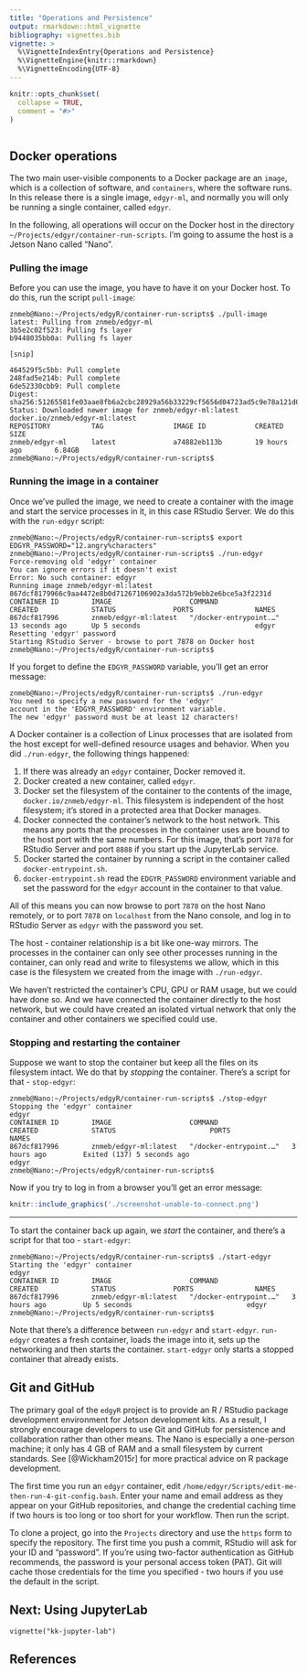 ```yaml
---
title: "Operations and Persistence"
output: rmarkdown::html_vignette
bibliography: vignettes.bib
vignette: >
  %\VignetteIndexEntry{Operations and Persistence}
  %\VignetteEngine{knitr::rmarkdown}
  %\VignetteEncoding{UTF-8}
---
```


```r
knitr::opts_chunk$set(
  collapse = TRUE,
  comment = "#>"
)
```

```r
```

## Docker operations

The two main user-visible components to a Docker package are an `image`, which
is a collection of software, and `containers`, where the software runs. In this
release there is a single image, `edgyr-ml`, and normally you will only be
running a single container, called `edgyr`.

In the following, all operations will occur on the Docker host in the directory
`~/Projects/edgyr/container-run-scripts`. I'm going to assume the host is a
Jetson Nano called "Nano".

### Pulling the image

Before you can use the image, you have to have it on your Docker host. To do
this, run the script `pull-image`:

```
znmeb@Nano:~/Projects/edgyR/container-run-scripts$ ./pull-image 
latest: Pulling from znmeb/edgyr-ml
3b5e2c02f523: Pulling fs layer 
b9448035bb0a: Pulling fs layer 

[snip]

464529f5c5bb: Pull complete 
248fad5e214b: Pull complete 
6de52330cbb9: Pull complete 
Digest: sha256:51265581fe03aae8fb6a2cbc28929a56b33229cf5656d04723ad5c9e78a121d0
Status: Downloaded newer image for znmeb/edgyr-ml:latest
docker.io/znmeb/edgyr-ml:latest
REPOSITORY          TAG                 IMAGE ID            CREATED             SIZE
znmeb/edgyr-ml      latest              a74882eb113b        19 hours ago        6.84GB
znmeb@Nano:~/Projects/edgyR/container-run-scripts$ 
```

### Running the image in a container
Once we've pulled the image, we need to create a container with the image and
start the service processes in it, in this case RStudio Server. We do this with
the `run-edgyr` script:

```
znmeb@Nano:~/Projects/edgyR/container-run-scripts$ export EDGYR_PASSWORD="12.angry%characters"
znmeb@Nano:~/Projects/edgyR/container-run-scripts$ ./run-edgyr 
Force-removing old 'edgyr' container
You can ignore errors if it doesn't exist
Error: No such container: edgyr
Running image znmeb/edgyr-ml:latest
867dcf8179966c9aa4472e8b0d71267106902a3da572b9ebb2e6bce5a3f2231d
CONTAINER ID        IMAGE                   COMMAND                  CREATED             STATUS              PORTS               NAMES
867dcf817996        znmeb/edgyr-ml:latest   "/docker-entrypoint.…"   13 seconds ago      Up 5 seconds                            edgyr
Resetting 'edgyr' password
Starting RStudio Server - browse to port 7878 on Docker host
znmeb@Nano:~/Projects/edgyR/container-run-scripts$ 
```

If you forget to define the `EDGYR_PASSWORD` variable, you'll get an error
message:

```
znmeb@Nano:~/Projects/edgyR/container-run-scripts$ ./run-edgyr 
You need to specify a new password for the 'edgyr'
account in the 'EDGYR_PASSWORD' environment variable.
The new 'edgyr' password must be at least 12 characters!
```

A Docker container is a collection of Linux processes that are isolated from
the host except for well-defined resource usages and behavior. When you did
`./run-edgyr`, the following things happened:

1. If there was already an `edgyr` container, Docker removed it.
2. Docker created a new container, called `edgyr`.
3. Docker set the filesystem of the container to the contents of the image,
`docker.io/znmeb/edgyr-ml`. This filesystem is independent of the host
filesystem; it's stored in a protected area that Docker manages.
4. Docker connected the container's network to the host network. This means any
ports that the processes in the container uses are bound to the host port with
the same numbers. For this image, that's port `7878` for RStudio Server and port
`8888` if you start up the JupyterLab service.
5. Docker started the container by running a script in the container called
`docker-entrypoint.sh`.
6. `docker-entrypoint.sh` read the `EDGYR_PASSWORD` environment variable and
set the password for the `edgyr` account in the container to that value.

All of this means you can now browse to port `7878` on the host Nano remotely,
or to port `7878` on `localhost` from the Nano console, and log in to RStudio
Server as `edgyr` with the password you set.

The host - container relationship is a bit like one-way mirrors. The processes
in the container can only see other processes running in the container, can
only read and write to filesystems we allow, which in this case is the
filesystem we created from the image with `./run-edgyr`.

We haven't restricted the container's CPU, GPU or RAM usage, but we could have
done so. And we have connected the container directly to the host network, but
we could have created an isolated virtual network that only the container and
other containers we specified could use.

### Stopping and restarting the container

Suppose we want to stop the container but keep all the files on its filesystem
intact. We do that by *stopping* the container. There's a script for that -
`stop-edgyr`:

```
znmeb@Nano:~/Projects/edgyR/container-run-scripts$ ./stop-edgyr 
Stopping the 'edgyr' container
edgyr
CONTAINER ID        IMAGE                   COMMAND                  CREATED             STATUS                       PORTS               NAMES
867dcf817996        znmeb/edgyr-ml:latest   "/docker-entrypoint.…"   3 hours ago         Exited (137) 5 seconds ago                       edgyr
znmeb@Nano:~/Projects/edgyR/container-run-scripts$ 
```

Now if you try to log in from a browser you'll get an error message:

```r
knitr::include_graphics('./screenshot-unable-to-connect.png')
```

--------------------

To start the container back up again, we *start* the container, and there's a
script for that too - `start-edgyr`:

```
znmeb@Nano:~/Projects/edgyR/container-run-scripts$ ./start-edgyr 
Starting the 'edgyr' container
edgyr
CONTAINER ID        IMAGE                   COMMAND                  CREATED             STATUS              PORTS               NAMES
867dcf817996        znmeb/edgyr-ml:latest   "/docker-entrypoint.…"   3 hours ago         Up 5 seconds                            edgyr
znmeb@Nano:~/Projects/edgyR/container-run-scripts$ 
```

Note that there's a difference between `run-edgyr` and `start-edgyr`.
`run-edgyr` creates a fresh container, loads the image into it, sets up the
networking and then starts the container. `start-edgyr` only starts a stopped
container that already exists.

## Git and GitHub
The primary goal of the `edgyR` project is to provide an R / RStudio
package development environment for Jetson development kits. As a result, I
strongly encourage developers to use Git and GitHub for persistence and
collaboration rather than other means. The Nano is especially a one-person
machine; it only has 4 GB of RAM and a small filesystem by current standards.
See [@Wickham2015r] for more practical advice on R package development.

The first time you run an `edgyr` container, edit
`/home/edgyr/Scripts/edit-me-then-run-4-git-config.bash`. Enter your name and
email address as they appear on your GitHub repositories, and change the
credential caching time if two hours is too long or too short for your
workflow. Then run the script.

To clone a project, go into the `Projects` directory and use the `https` form
to specify the repository. The first time you push a commit, RStudio will ask
for your ID and "password". If you're using two-factor authentication as
GitHub recommends, the password is your personal access token (PAT). Git will
cache those credentials for the time you specified - two hours if you use the
default in the script.

## Next: Using JupyterLab

`vignette("kk-jupyter-lab")`

## References
